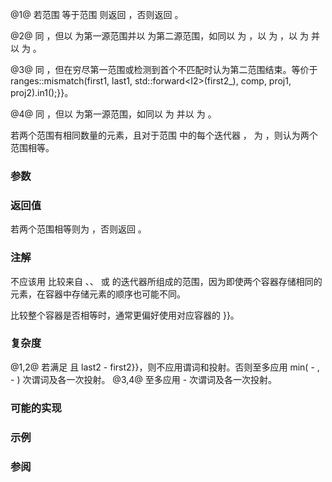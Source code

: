 {{cpp/experimental/ranges/title|equal}}
{{cpp/experimental/ranges/algorithm/navbar}}
{{dcl begin}}
{{dcl header|experimental/ranges/algorithm}}
{{dcl|since=ranges|num=1|1=
template&lt; InputIterator I1, Sentinel&lt;I1&gt; S1, InputIterator I2, Sentinel&lt;I2&gt; S2,
          class Pred = ranges::equal_to&lt;&gt;, 
          class Proj1 = ranges::identity, class Proj2 = ranges::identity &gt;
    requires IndirectlyComparable&lt;I1, I2, Pred, Proj1, Proj2&gt;
bool equal( I1 first1, S1 last1, I2 first2, S2 last2, Pred pred = Pred{},
            Proj1 proj1 = Proj1{}, Proj2 proj2 = Proj2{} );
}}
{{dcl|since=ranges|num=2|1=
template&lt; InputRange R1, InputRange R2, class Pred = ranges::equal_to&lt;&gt;,
          class Proj1 = ranges::identity, class Proj2 = ranges::identity &gt;
    requires IndirectlyComparable&lt;ranges::iterator_t&lt;R1&gt;, ranges::iterator_t&lt;R2&gt;,
                                  Pred, Proj1, Proj2&gt;
bool equal( R1&amp;&amp; r1, R2&amp;&amp; r2, Pred pred = Pred{},
            Proj1 proj1 = Proj1{}, Proj2 proj2 = Proj2{} );
}}
{{dcl|since=ranges|num=3|notes={{mark deprecated}}|1=
template&lt; InputIterator I1, Sentinel&lt;I1&gt; S1, class I2,
          class Pred = ranges::equal_to&lt;&gt;, 
          class Proj1 = ranges::identity, class Proj2 = ranges::identity &gt;
    requires InputIterator&lt;std::decay_t&lt;I2&gt;&gt; &amp;&amp; !Range&lt;I2&gt; &amp;&amp;
             IndirectlyComparable&lt;I1, std::decay_t&lt;I2&gt;, Pred, Proj1, Proj2&gt;
bool equal( I1 first1, S1 last1, I2&amp;&amp; first2_, Pred pred = Pred{},
            Proj1 proj1 = Proj1{}, Proj2 proj2 = Proj2{} );

}}
{{dcl|since=ranges|num=4|notes={{mark deprecated}}|1=
template&lt; InputRange R1, class I2, class Pred = ranges::equal_to&lt;&gt;,
          class Proj1 = ranges::identity, class Proj2 = ranges::identity &gt;
    requires InputIterator&lt;std::decay_t&lt;I2&gt;&gt; &amp;&amp; !Range&lt;I2&gt; &amp;&amp;
             IndirectlyComparable&lt;ranges::iterator_t&lt;R1&gt;, std::decay_t&lt;I2&gt;, Pred, Proj1, Proj2&gt;
bool equal( R1&amp;&amp; r1, I2&amp;&amp; first2_, Pred pred = Pred{}, 
            Proj1 proj1 = Proj1{}, Proj2 proj2 = Proj2{} );
}}
{{dcl end}}

@1@ 若范围 {{range|first1|last1}} 等于范围 {{range|first2|last2}} 则返回 {{c|true}}，否则返回 {{c|false}}。

@2@ 同 {{v|1}}，但以 {{c|r1}} 为第一源范围并以 {{c|r2}} 为第二源范围，如同以 {{c|ranges::begin(r1)}} 为 {{c|first1}}，以 {{c|ranges::end(r1)}} 为 {{c|last1}}，以 {{c|ranges::begin(r2)}} 为 {{c|first2}} 并以 {{c|ranges::end(r2)}} 为 {{c|last2}}。

@3@ 同 {{v|1}}，但在穷尽第一范围或检测到首个不匹配时认为第二范围结束。等价于 {{c|return last1 {{==}} ranges::mismatch(first1, last1, std::forward&lt;I2&gt;(first2_), comp, proj1, proj2).in1();}}。

@4@ 同 {{v|3}}，但以 {{c|r1}} 为第一源范围，如同以 {{c|ranges::begin(r1)}} 为 {{c|first1}} 并以 {{c|ranges::end(r1)}} 为 {{c|last1}}。

若两个范围有相同数量的元素，且对于范围 {{range|first1|last1}} 中的每个迭代器 {{tt|i}}，{{c|ranges::invoke(pred, ranges::invoke(proj1, *i), ranges::invoke(proj2, *(first2 + (i - first1))))}} 为 {{tt|true}}，则认为两个范围相等。

{{cpp/experimental/ranges/algorithm/tparams}}

===参数===
{{par begin}}
{{par | first1, last1 |第一元素范围}}
{{par | r1 |第一元素范围}}
{{par | first2, last2 |第二元素范围}}
{{par | r2 |第二元素范围}}
{{par | first2_ |第二元素范围的起始}}
{{par | pred |应用到投影后元素的谓词}}
{{par | proj1 |应用到第一范围中元素的投影}}
{{par | proj2 |应用到第二范围中元素的投影}}
{{par end}}

===返回值===
若两个范围相等则为 {{c|true}}，否则返回 {{c|false}}。

===注解===
不应该用 {{tt|ranges::equal}} 比较来自 {{lc|std::unordered_set}}、{{lc|std::unordered_multiset}}、{{lc|std::unordered_map}} 或 {{lc|std::unordered_multimap}} 的迭代器所组成的范围，因为即使两个容器存储相同的元素，在容器中存储元素的顺序也可能不同。

比较整个容器是否相等时，通常更偏好使用对应容器的 {{tt|operator{{==}}}}。

===复杂度===
@1,2@ 若满足 {{c|SizedSentinel&lt;S1, I1&gt; &amp;&amp; SizedSentinel&lt;S2, I2&gt;}} 且 {{c|last1 - first1 !{{=}} last2 - first2}}，则不应用谓词和投射。否则至多应用 min({{c|last1}} - {{c|first1}}, {{c|last2}} - {{c|first2}}) 次谓词及各一次投射。
@3,4@ 至多应用 {{c|last1}} - {{c|first1}} 次谓词及各一次投射。

===可能的实现===
{{eq fun|
1=
namespace detail 
{
    template&lt;InputIterator I1, SizedSentinel&lt;I1&gt; S1,
             InputIterator I2, SizedSentinel&lt;I1&gt; S2&gt;
    bool check_size(I1&amp; first1, S1&amp; last1, I2&amp; first2, S2&amp; last2)
    {
        return last1 - first1 != last2 - first2;
    }

    template&lt;InputIterator I1, Sentinel&lt;I1&gt; S1, InputIterator I2, Sentinel&lt;I1&gt; S2&gt;
    bool check_size(I1&amp; first1, S1&amp; last1, I2&amp; first2, S2&amp; last2)
    {
        return false;
    }
}

template&lt;InputIterator I1, Sentinel&lt;I1&gt; S1, InputIterator I2, Sentinel&lt;I2&gt; S2,
         class Pred = ranges::equal_to&lt;&gt;, 
         class Proj1 = ranges::identity, class Proj2 = ranges::identity&gt;
    requires IndirectlyComparable&lt;I1, I2, Pred, Proj1, Proj2&gt;
bool equal(I1 first1, S1 last1, I2 first2, S2 last2, Pred pred = Pred{},
           Proj1 proj1 = Proj1{}, Proj2 proj2 = Proj2{}) 
{
    if (detail::check_size(first1, last1, first2, last2))
        return false;
    for (; first1 != last1 &amp;&amp; first2 != last2; (void) ++first1, (void)++first2)
        if (!ranges::invoke(pred, ranges::invoke(proj1, *first1), 
                                  ranges::invoke(proj2, *first2)))
            return false;
    return first1 == last1 &amp;&amp; first2 == last2;
}
}}

===示例===
{{example}}

===参阅===
{{dsc begin}}
{{dsc inc|cpp/algorithm/dsc equal}}
{{dsc inc|cpp/experimental/ranges/algorithm/dsc find}}
{{dsc inc|cpp/experimental/ranges/algorithm/dsc lexicographical_compare}}
{{dsc inc|cpp/experimental/ranges/algorithm/dsc mismatch}}
{{dsc inc|cpp/experimental/ranges/algorithm/dsc search}}
{{dsc end}}

{{langlinks|en|ja}}